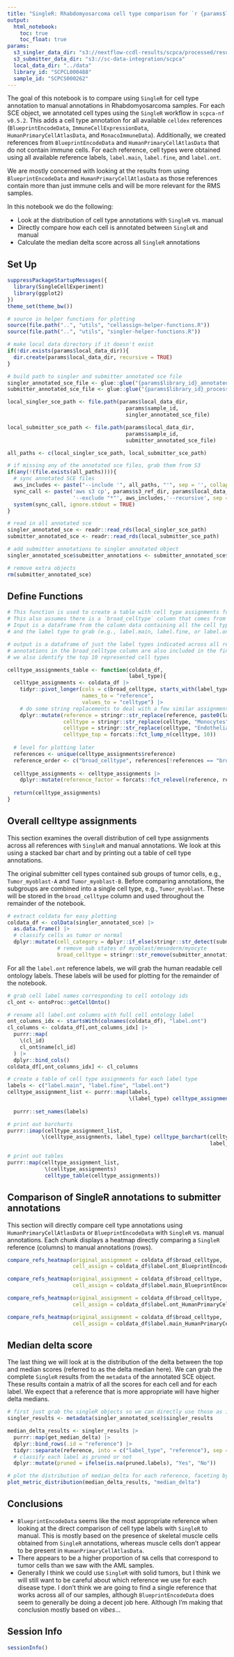 ```yaml
---
title: "SingleR: Rhabdomyosarcoma cell type comparison for `r {params$library_id}`"
output: 
  html_notebook:
    toc: true
    toc_float: true
params:
  s3_singler_data_dir: "s3://nextflow-ccdl-results/scpca/processed/results/SCPCP000007" 
  s3_submitter_data_dir: "s3://sc-data-integration/scpca"
  local_data_dir: "../data"
  library_id: "SCPCL000488"
  sample_id: "SCPCS000262"
---
```


The goal of this notebook is to compare using `SingleR` for cell type annotation to manual annotations in Rhabdomyosarcoma samples.
For each SCE object, we annotated cell types using the `SingleR` workflow in `scpca-nf v0.5.2`. 
This adds a cell type annotation for all available `celldex` references (`BlueprintEncodeData`, `ImmuneCellExpressionData`, `HumanPrimaryCellAtlasData`, and `MonacoImmuneData`).
Additionally, we created references from `BlueprintEncodeData` and `HumanPrimaryCellAtlasData` that do not contain immune cells.
For each reference, cell types were obtained using all available reference labels, `label.main`, `label.fine`, and `label.ont`. 

We are mostly concerned with looking at the results from using `BlueprintEncodeData` and `HumanPrimaryCellAtlasData` as those references contain more than just immune cells and will be more relevant for the RMS samples. 

In this notebook we do the following: 

- Look at the distribution of cell type annotations with `SingleR` vs. manual
- Directly compare how each cell is annotated between `SingleR` and manual
- Calculate the median delta score across all `SingleR` annotations

## Set Up

```r
suppressPackageStartupMessages({
  library(SingleCellExperiment)
  library(ggplot2)
})
theme_set(theme_bw())

# source in helper functions for plotting 
source(file.path("..", "utils", "cellassign-helper-functions.R"))
source(file.path("..", "utils", "singler-helper-functions.R"))
```

```r
# make local data directory if it doesn't exist
if(!dir.exists(params$local_data_dir)){
  dir.create(params$local_data_dir, recursive = TRUE)
}

# build path to singler and submitter annotated sce file 
singler_annotated_sce_file <- glue::glue("{params$library_id}_annotated.rds")
submitter_annotated_sce_file <- glue::glue("{params$library_id}_processed_celltype.rds")

local_singler_sce_path <- file.path(params$local_data_dir, 
                                      params$sample_id, 
                                      singler_annotated_sce_file)

local_submitter_sce_path <- file.path(params$local_data_dir,
                                      params$sample_id,
                                      submitter_annotated_sce_file)

all_paths <- c(local_singler_sce_path, local_submitter_sce_path)

# if missing any of the annotated sce files, grab them from S3
if(any(!(file.exists(all_paths)))){
  # sync annotated SCE files 
  aws_includes <- paste("--include '", all_paths, "'", sep = '', collapse = ' ')
  sync_call <- paste('aws s3 cp', params$s3_ref_dir, params$local_data_dir,
                     '--exclude "*"', aws_includes,'--recursive', sep = " ")
  system(sync_call, ignore.stdout = TRUE) 
}

# read in all annotated sce 
singler_annotated_sce <- readr::read_rds(local_singler_sce_path)
submitter_annotated_sce <- readr::read_rds(local_submitter_sce_path)
```


```r
# add submitter annotations to singler annotated object 
singler_annotated_sce$submitter_annotations <- submitter_annotated_sce$celltype

# remove extra objects
rm(submitter_annotated_sce)
```

## Define Functions

```r
# This function is used to create a table with cell type assignments for SingleR
# This also assumes there is a `broad_celltype` column that comes from a submitter
# Input is a dataframe from the column data containing all the cell type annotations
# and the label type to grab (e.g., label.main, label.fine, or label.ont)

# output is a dataframe of just the label types indicated across all references used
# annotations in the broad_celltype column are also included in the final output
# we also identify the top 10 represented cell types 

celltype_assignments_table <- function(coldata_df,
                                       label_type){
  celltype_assignments <- coldata_df |>
    tidyr::pivot_longer(cols = c(broad_celltype, starts_with(label_type)),
                        names_to = "reference",
                        values_to = "celltype") |>
    # do some string replacements to deal with a few similar assignments across references
    dplyr::mutate(reference = stringr::str_replace(reference, paste0(label_type, "_"), ""),
                  celltype = stringr::str_replace(celltype, "Monocytes", "Monocyte"),
                  celltype = stringr::str_replace(celltype, "Endothelial_cells", "Endothelial cells"),
                  celltype_top = forcats::fct_lump_n(celltype, 10))
  
  # level for plotting later 
  references <- unique(celltype_assignments$reference)
  reference_order <- c("broad_celltype", references[!references == "broad_celltype"])
  
  celltype_assignments <- celltype_assignments |> 
    dplyr::mutate(reference_factor = forcats::fct_relevel(reference, reference_order))
  
  return(celltype_assignments)
}
```

## Overall celltype assignments 

This section examines the overall distribution of cell type assignments across all references with `SingleR` and manual annotations.
We look at this using a stacked bar chart and by printing out a table of cell type annotations.

The original submitter cell types contained sub groups of tumor cells, e.g., `Tumor_myoblast-A` and `Tumor_myoblast-B`. 
Before comparing annotations, the subgroups are combined into a single cell type, e.g., `Tumor_myoblast`.
These will be stored in the `broad_celltype` column and used throughout the remainder of the notebook. 

```r
# extract coldata for easy plotting
coldata_df <- colData(singler_annotated_sce) |>
  as.data.frame() |> 
  # classify cells as tumor or normal
  dplyr::mutate(cell_category = dplyr::if_else(stringr::str_detect(submitter_annotations, "Tumor"), "Tumor", submitter_annotations),
                # remove sub states of myoblast/mesoderm/myocyte
                broad_celltype = stringr::str_remove(submitter_annotations, "-A|-B|-C|-D"))
```

For all the `label.ont` reference labels, we will grab the human readable cell ontology labels.
These labels will be used for plotting for the remainder of the notebook. 

```r
# grab cell label names corresponding to cell ontology ids
cl_ont <- ontoProc::getCellOnto()

# rename all label.ont columns with full cell ontology label
ont_columns_idx <- startsWith(colnames(coldata_df), "label.ont")
cl_columns <- coldata_df[,ont_columns_idx] |>
  purrr::map(
    \(cl_id) 
    cl_ont$name[cl_id]
  ) |> 
  dplyr::bind_cols()
coldata_df[,ont_columns_idx] <- cl_columns
```

```r
# create a table of cell type assignments for each label type
labels <- c("label.main", "label.fine", "label.ont")
celltype_assignment_list <- purrr::map(labels,
                                       \(label_type) celltype_assignments_table(coldata_df,
                                                                                label_type)) |>
  purrr::set_names(labels)
```


```r
# print out barcharts
purrr::imap(celltype_assignment_list, 
           \(celltype_assignments, label_type) celltype_barchart(celltype_assignments,
                                                                 label_type))
```

```r
# print out tables 
purrr::map(celltype_assignment_list, 
            \(celltype_assignments) 
            celltype_table(celltype_assignments))
```

## Comparison of SingleR annotations to submitter annotations

This section will directly compare cell type annotations using `HumanPrimaryCellAtlasData` or `BlueprintEncodeData` with `SingleR` vs. manual annotations. 
Each chunk displays a heatmap directly comparing a `SingleR` reference (columns) to manual annotations (rows).

```r
compare_refs_heatmap(original_assignment = coldata_df$broad_celltype,
                     cell_assign = coldata_df$label.ont_BlueprintEncodeData)
```
```r
compare_refs_heatmap(original_assignment = coldata_df$broad_celltype,
                     cell_assign = coldata_df$label.main_BlueprintEncodeData)
```
```r
compare_refs_heatmap(original_assignment = coldata_df$broad_celltype,
                     cell_assign = coldata_df$label.ont_HumanPrimaryCellAtlasData)
```

```r
compare_refs_heatmap(original_assignment = coldata_df$broad_celltype,
                     cell_assign = coldata_df$label.main_HumanPrimaryCellAtlasData)
```

## Median delta score 

The last thing we will look at is the distribution of the delta between the top and median scores (referred to as the delta median here).
We can grab the complete `SingleR` results from the `metadata` of the annotated SCE object.
These results contain a matrix of all the scores for each cell and for each label. 
We expect that a reference that is more appropriate will have higher delta medians. 

```r
# first just grab the singleR objects so we can directly use those as input to the plotScoreHeatmap function
singler_results <- metadata(singler_annotated_sce)$singler_results

median_delta_results <- singler_results |> 
  purrr::map(get_median_delta) |>
  dplyr::bind_rows(.id = "reference") |>
  tidyr::separate(reference, into = c("label_type", "reference"), sep = "_", extra = "merge") |>
  # classify each label as pruned or not
  dplyr::mutate(pruned = ifelse(is.na(pruned.labels), "Yes", "No"))

# plot the distribution of median_delta for each reference, faceting by label type (main, fine, ont)
plot_metric_distribution(median_delta_results, "median_delta")
```

## Conclusions 

- `BlueprintEncodeData` seems like the most appropriate reference when looking at the direct comparison of cell type labels with `SingleR` to manual. 
This is mostly based on the presence of skeletal muscle cells obtained from `SingleR` annotations, whereas muscle cells don't appear to be present in `HumanPrimaryCellAtlasData`. 
- There appears to be a higher proportion of `NA` cells that correspond to tumor cells than we saw with the AML samples. 
- Generally I think we could use `SingleR` with solid tumors, but I think we will still want to be careful about which reference we use for each disease type. 
I don't think we are going to find a single reference that works across all of our samples, although `BlueprintEncodeData` does seem to generally be doing a decent job here. 
Although I'm making that conclusion mostly based on _vibes_...

## Session Info

```r
sessionInfo()
```
